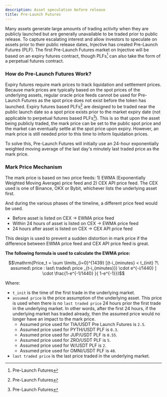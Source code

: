 ```yaml
---
description: Asset speculation before release
title: Pre-Launch Futures
---
```


Many assets generate large amounts of trading activity when they are publicly launched but are generally unavailable to be traded prior to public release. To capture escalating interest and allow investors to speculate on assets prior to their public release dates, Injective has created Pre-Launch Futures (PLF). The first Pre-Launch Futures market on Injective will be based on an expiry futures contract, though PLFs[^1] can also take the form of a perpetual futures contract.

### How do Pre-Launch Futures Work?

Expiry futures require mark prices to track liquidation and settlement prices. Because mark prices are typically based on the spot prices of the underlying assets, regular oracle price feeds cannot be used for Pre-Launch Futures as the spot price does not exist before the token has launched. Expiry futures based PLFs[^2] are designed to be traded near the public launch date so a spot price exists prior to the market expiry date (not applicable to perpetual futures based PLFs[^3]). This is so that upon the asset being publicly traded, the mark price can be set to the public spot price and the market can eventually settle at the spot price upon expiry. However, an mark price is still needed prior to this time to inform liquidation prices.

To solve this, Pre-Launch Futures will initially use an 24-hour exponentially weighted moving average of the last day's minutely last traded price as the mark price.

### Mark Price Mechanism

The mark price is based on two price feeds: 1) EWMA (Exponentially Weighted Moving Average) price feed and 2) CEX API price feed. The CEX used is one of Binance, OKX or Bybit, whichever lists the underlying asset first.

And during the various phases of the timeline, a different price feed would be used.

* Before asset is listed on CEX → EWMA price feed
* Within 24 hours of asset is listed on CEX → EWMA price feed
* 24 hours after asset is listed on CEX → CEX API price feed

This design is used to prevent a sudden distortion in mark price if the difference between EWMA price feed and CEX API price feed is great.&#x20;

**The following formula is used to calculate the EWMA price:**

$$\mathrm{Price_t = \sum \limits_{i=0}^{1439} [(t-i_{minutes} < t_{init} ?\ assumed\ price : last\ traded\ price _{t-i_{minutes}}) \cdot e^{-i/1440} ] \cdot \frac{1-e^{-1/1440} }{ 1-e^{-1}}}$$

Where:

* `t_init` is the time of the first trade in the underlying market.
* `assumed price` is the price assumption of the underlying asset. This price is used when there is no `last traded price` 24 hours prior the first trade in the underlying market. In other words, after the first 24 hours, if the underlying market has traded already, then the assumed price would no longer have an impact to the mark price.&#x20;
  * Assumed price used for TIA/USDT Pre Launch Futures is `2.5`.
  * Assumed price used for PYTH/USDT PLF is `0.3`.
  * Assumed price used for JUP/USDT PLF is `0.55`.
  * Assumed price used for ZRO/USDT PLF is `5`.
  * Assumed price used for W/USDT PLF is `2`.
  * Assumed price used for OMNI/USDT PLF is `40`.
* `last traded price` is the last price traded in the underlying market.&#x20;

[^1]: Pre-Launch Futures

[^2]: Pre-Launch Futures

[^3]: Pre-Launch Futures
